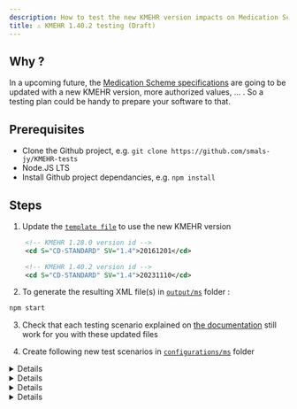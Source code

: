 ```yaml
---
description: How to test the new KMEHR version impacts on Medication Scheme ?
title: ⚠️ KMEHR 1.40.2 testing (Draft)
---
```


## Why ?

In a upcoming future, the [Medication Scheme specifications](https://www.ehealth.fgov.be/standards/kmehr/en/transactions/medication-scheme) are going to be updated with a new KMEHR version, more authorized values, ... .
So a testing plan could be handy to prepare your software to that.

## Prerequisites

- Clone the Github project, e.g. `git clone https://github.com/smals-jy/KMEHR-tests`
- Node.JS LTS
- Install Github project dependancies, e.g. `npm install`

## Steps

1. Update the [`template file`](https://github.com/smals-jy/KMEHR-tests/blob/main/TEMPLATES/PARTIAL_MS.xml) to use the new KMEHR version

  ```xml title="TEMPLATES/PARTIAL.xml (Before)"
      <!-- KMEHR 1.28.0 version id -->
      <cd S="CD-STANDARD" SV="1.4">20161201</cd>
  ```

  ```xml title="TEMPLATES/PARTIAL.xml (Before)"
      <!-- KMEHR 1.40.2 version id -->
      <cd S="CD-STANDARD" SV="1.4">20231110</cd>
  ```

2. To generate the resulting XML file(s) in [`output/ms`][MS_OUTPUT_FOLDER] folder :

```bash
npm start
```

3. Check that each testing scenario explained on [the documentation](https://smals-jy.github.io/KMEHR-tests/docs/category/-read-scenarios) still work for you with these updated files

4. Create following new test scenarios in [`configurations/ms`][MS_CONFIG_FOLDER] folder

<details>

      <summary>🍶 Administration units</summary>

      ```ts title="configurations/ms/BK-01-CD-ADMINISTRATIONUNIT.ts"
        import type { Configuration, AdministrationUnit } from "../../src/config";

        // Same expected results than https://smals-jy.github.io/KMEHR-tests/docs/tests/ms/read/ts-03#expected-results , but with these values
        export default function (): Configuration {
          // List of administration-unit
          const ADMINISTRATION_UNITS: AdministrationUnit[] = [
            // @ts-ignore
            "ampoule",
            // @ts-ignore
            "bandage",
            // @ts-ignore
            "bottle",
            // @ts-ignore
            "box",
            // @ts-ignore
            "effervescent-tablet",
            // @ts-ignore
            "iu",
            // @ts-ignore
            "liter",
            // @ts-ignore
            "meq",
            // @ts-ignore
            "micrograms",
            // @ts-ignore
            "miu",
            // @ts-ignore
            "mmol",
            // @ts-ignore
            "piece",
            // @ts-ignore
            "syringe",
            // @ts-ignore
            "syringe-ampoule"
          ];
        
          // Generate ADMINISTRATION UNIT entries
          return {
            transactions: ADMINISTRATION_UNITS.map((unit, idx) => {
              return {
                id: idx + 2,
                drug: {
                  drugType: "compoundprescription",
                  compoundprescriptionText: `${unit}`,
                  temporality: "chronic",
                  periodicity: "D",
                  regimen: [
                    // To test singular case
                    {
                      quantity: 1.0,
                      timeOfDay: {
                        dayPeriod: "morning",
                      },
                      unit: unit,
                    },
                    // To test plural case
                    {
                      quantity: 5.0,
                      timeOfDay: {
                        dayPeriod: "beforedinner",
                      },
                      unit: unit,
                    },
                  ],
                },
              };
            }),
          };
        }
      ```

</details>

<details>

      <summary>🌅 Day periods</summary>

      ```ts title="configurations/ms/BK-02-CD-DAYPERIOD.ts"
        import type { Configuration, DayPeriod } from "../../src/config";

        // Same expected results than https://smals-jy.github.io/KMEHR-tests/docs/tests/ms/read/ts-04#expected-results , but with these values
        export default function (): Configuration {
          const periods: DayPeriod[] = [
            // @ts-ignore
            "aftermeal",
            // @ts-ignore
            "betweenmeals",
            // @ts-ignore
            "afternoon",
            // @ts-ignore
            "evening",
            // @ts-ignore
            "night"
          ];
        
          return {
            transactions: [
              {
                id: 2,
                drug: {
                  drugType: "compoundprescription",
                  compoundprescriptionText: "CD-DAYPERIOD Drug",
                  temporality: "chronic",
                  periodicity: "MD",
                  beginmoment: "2023-01-01",
                  regimen: periods.map((p, idx) => ({
                    quantity: 1,
                    dayIngestion: {
                      dayNumber: idx + 1,
                    },
                    timeOfDay: {
                      dayPeriod: p,
                    },
                  })),
                },
              },
            ],
          };
        }

      ```

</details>

<details>

      <summary>💉 Routes of administration</summary>

      ```ts title="configurations/ms/BK-04-CD-DRUG-ROUTE.ts"
        import type { Configuration, DrugRoute } from "../../src/config";

        // Same expected results than https://smals-jy.github.io/KMEHR-tests/docs/tests/ms/read/ts-05/#expected-results , but with these values
        export default function (): Configuration {
          
            const routes: DrugRoute[] = [
                // Codes that are prohibited from cookbook
                /*
                "00003",
                "00004",
                "00006",
                "00007",
                "00014",
                "00015",
                "00016",
                "00017",
                "00018",
                "00019",
                "00020",
                "00021",
                "00022",
                "00023",
                "00024",
                "00025",
                "00026",
                "00027",
                "00028",
                "00029",
                "00030",
                "00031",
                "00032",
                "00036",
                "00037",
                "00038",
                "00039",
                "00040",
                "00041",
                "00042",
                "00043",
                "00044",
                "00047",
                "00048",
                "00050",
                "00057",
                "00058",
                "00059",
                "00061",
                "00062",
                "00063",
                "00065",
                "00069",
                */
                // Codes that aren't listed in cookbook but possible
                "both_ears",
                "both_eyes",
                "both_nostrils",
                "cutaneous_injection",
                "derm",
                "dermal_injection",
                "ear_left",
                "ear_right",
                "eye_left",
                "eye_right",
                "hyperdermoclyse",
                "icut",
                "ider",
                "larter",
                "nose_left",
                "nose_right",
                "oft",
                "transdermal",
                "vitreal_injection",
            ];  
        
          return {
            transactions: routes.map((r, idx) => ({
              id: idx + 2,
              drug: {
                drugType: "compoundprescription",
                compoundprescriptionText: `${r}`,
                temporality: "chronic",
                periodicity: "D",
                posologyFreeText: `...`,
                route: r,
              },
            })),
          };
        }


      ```

</details>

<details>

      <summary>⏰ Frequencies</summary>

      ```ts title="configurations/ms/BK-05-CD-PERIODICITY.ts"
        import type { Configuration, Periodicity } from "../../src/config";
        
        // Same expected results than https://smals-jy.github.io/KMEHR-tests/docs/tests/ms/read/ts-06#expected-results , but with these values
        export default function (): Configuration {
          const frequencies: Periodicity[] = [
            // @ts-ignore
            "ondemand",
            // @ts-ignore
            "UE",
            // @ts-ignore
            "UN",
            // @ts-ignore
            "UQ",
            // @ts-ignore
            "US",
            // @ts-ignore
            "UX",
          ];
        
          return {
            transactions: frequencies.map((f, idx) => ({
              id: idx + 2,
              drug: {
                drugType: "compoundprescription",
                compoundprescriptionText: `${f}`,
                temporality: "chronic",
                posologyFreeText: `...`,
                periodicity: f,
                // As some values go to 6 years, I have to take one date
                beginmoment: "2015-09-16",
              },
            })),
          };
        }


      ```

</details>


[MS_OUTPUT_FOLDER]: https://github.com/smals-jy/KMEHR-tests/tree/main/output/ms
[MS_CONFIG_FOLDER]: https://github.com/smals-jy/KMEHR-tests/tree/main/configurations/ms

